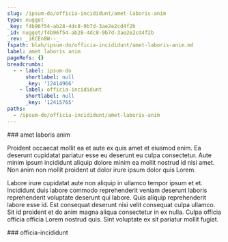 ```yaml
---
slug: /ipsum-do/officia-incididunt/amet-laboris-anim
type: nugget
_key: f4b96f54-ab28-4dc8-9b7d-3ae2e2cd4f2b
_id: nugget/f4b96f54-ab28-4dc8-9b7d-3ae2e2cd4f2b
_rev: _iKCEn8W--_
fspath: blah/ipsum-do/officia-incididunt/amet-laboris-anim.md
label: amet laboris anim
pageRefs: {}
breadcrumbs:
  - - label: ipsum-do
      shortlabel: null
      _key: '12414966'
    - label: officia-incididunt
      shortlabel: null
      _key: '12415765'
paths:
  - /ipsum-do/officia-incididunt/amet-laboris-anim
---
```


<NuggetArea>
<Nugget slug="/ipsum-do/officia-incididunt/amet-laboris-anim" type="nugget" _key="f4b96f54-ab28-4dc8-9b7d-3ae2e2cd4f2b" _id="nugget/f4b96f54-ab28-4dc8-9b7d-3ae2e2cd4f2b" _rev="_iKCEn8W--_" fspath="blah/ipsum-do/officia-incididunt/amet-laboris-anim.md" label="amet laboris anim" paths="/ipsum-do/officia-incididunt/amet-laboris-anim">
<NuggetBody>
### amet laboris anim

Proident occaecat mollit ea et aute ex quis amet et eiusmod enim. Ea deserunt cupidatat pariatur esse eu deserunt eu culpa consectetur. Aute minim ipsum incididunt aliquip dolore minim ea mollit nostrud id nisi amet. Non anim non mollit proident ut dolor irure ipsum dolor quis Lorem.

Labore irure cupidatat aute non aliquip in ullamco tempor ipsum et et. Incididunt duis labore commodo reprehenderit veniam deserunt laboris reprehenderit voluptate deserunt qui labore. Quis aliquip reprehenderit labore esse id. Est consequat deserunt nisi velit consequat culpa ullamco. Sit id proident et do anim magna aliqua consectetur in ex nulla. Culpa officia officia officia Lorem nostrud quis. Sint voluptate ex sit pariatur mollit fugiat.

</NuggetBody>
<Breadcrumbs>
<Crumbs>
<Crumb _key="12414966" label="ipsum-do" /><Crumb _key="12415765" label="officia-incididunt" />
</Crumbs>
</Breadcrumbs>
</Nugget>

<NuggetsInbound>
</NuggetsInbound>
<NuggetsOutbound>
</NuggetsOutbound>
</NuggetArea>
<PassagesInbound>
<Passage direction="inbound" type="passage" _key="12415765" _id="passage/12415765" _rev="_iKCEn8O--A" label="officia-incididunt" passage="officia-incididunt" fspath="blah/ipsum-do/officia-incididunt" paths="/ipsum-do/officia-incididunt" slug="/ipsum-do/officia-incididunt">
<NuggetBody>
### officia-incididunt

</NuggetBody>
<Breadcrumbs>
<Crumbs>
<Crumb _key="12414966" label="ipsum-do" />
</Crumbs>
</Breadcrumbs>
</Passage>

</PassagesInbound>
<PassagesOutbound>
</PassagesOutbound>